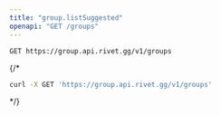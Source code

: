 ```yaml
---
title: "group.listSuggested"
openapi: "GET /groups"
---
```


```
GET https://group.api.rivet.gg/v1/groups
```


{/*<RequestExample>
```bash curl
curl -X GET 'https://group.api.rivet.gg/v1/groups'
```
</RequestExample>*/}
